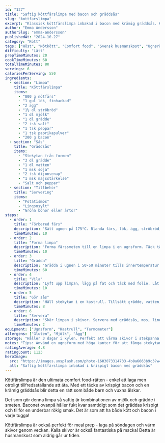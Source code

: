 ```yaml
---
id: "127"
title: "Saftig köttfärslimpa med bacon och gräddsås"
slug: "kottfarslimpa"
excerpt: "Klassisk köttfärslimpa inbakad i bacon med krämig gräddsås. Comfort food som alltid gör succé!"
author: "Emma Andersson"
authorSlug: "emma-andersson"
publishedAt: "2024-10-27"
category: "Kött"
tags: ["Höst", "Nötkött", "Comfort food", "Svensk husmanskost", "Ugnsrätt"]
difficulty: "Lätt"
prepTimeMinutes: 20
cookTimeMinutes: 60
totalTimeMinutes: 80
servings: 6
caloriesPerServing: 550
ingredients:
  - section: "Limpa"
    title: "Köttfärslimpa"
    items:
      - "800 g nötfärs"
      - "1 gul lök, finhackad"
      - "2 ägg"
      - "1½ dl ströbröd"
      - "1 dl mjölk"
      - "1 dl grädde"
      - "2 tsk salt"
      - "1 tsk peppar"
      - "1 tsk paprikapulver"
      - "200 g bacon"
  - section: "Sås"
    title: "Gräddsås"
    items:
      - "Stekytan från formen"
      - "3 dl grädde"
      - "1 dl vatten"
      - "1 msk soja"
      - "2 tsk dijonsenap"
      - "1 msk majsstärkelse"
      - "Salt och peppar"
  - section: "Tillbehör"
    title: "Servering"
    items:
      - "Potatismos"
      - "Lingonsylt"
      - "Gröna bönor eller ärtor"
steps:
  - order: 1
    title: "Förbered färs"
    description: "Sätt ugnen på 175°C. Blanda färs, lök, ägg, ströbröd, mjölk, grädde och kryddor till en jämn smet."
    timeMinutes: 10
  - order: 2
    title: "Forma limpa"
    description: "Forma färssmeten till en limpa i en ugnsform. Täck tätt med baconskivor över hela limpan."
    timeMinutes: 10
  - order: 3
    title: "Grädda"
    description: "Grädda i ugnen i 50-60 minuter tills innertemperatur når 70°C. Baconet ska vara krispigt."
    timeMinutes: 60
  - order: 4
    title: "Vila"
    description: "Lyft upp limpan, lägg på fat och täck med folie. Låt vila 10 minuter."
    timeMinutes: 10
  - order: 5
    title: "Gör sås"
    description: "Häll stekytan i en kastrull. Tillsätt grädde, vatten, soja och senap. Koka upp. Red av med majsstärkelse. Smaka av."
    timeMinutes: 8
  - order: 6
    title: "Servera"
    description: "Skär limpan i skivor. Servera med gräddsås, mos, lingon och grönsaker."
    timeMinutes: 2
equipment: ["Ugnsform", "Kastrull", "Termometer"]
allergens: ["Gluten", "Mjölk", "Ägg"]
storage: "Håller 3 dagar i kylen. Perfekt att värma skivor i stekpanna."
notes: "Tips: Använd en ugnsform med höga kanter för att fånga stekytan. Baconet gör limpan saftig och ger fantastisk smak. För extra gott: Fyll limpan med hackad paprika eller champinjoner!"
ratingAverage: 4.8
ratingCount: 1123
heroImage:
  src: "https://images.unsplash.com/photo-1603073314733-4b8a6663b9c3?w=1200&q=80"
  alt: "Saftig köttfärslimpa inbakad i krispigt bacon med gräddsås"
---
```


Köttfärslimpa är den ultimata comfort food-rätten - enkel att laga men otroligt tillfredsställande att äta. Med ett täcke av krispigt bacon och en krämig gräddsås blir detta en rätt som både barn och vuxna älskar.

Det som gör denna limpa så saftig är kombinationen av mjölk och grädde i smeten. Baconet ovanpå håller fukt kvar samtidigt som det gräddas krispigt och tillför en underbar rökig smak. Det är som att ha både kött och bacon i varje tugga!

Köttfärslimpa är också perfekt för meal prep - laga på söndagen och värm skivor genom veckan. Kalla skivor är också fantastiska på macka! Detta är husmanskost som aldrig går ur tiden.

